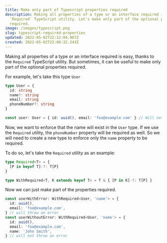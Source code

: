 ```yaml
---
title: Make only part of Typescript properties required
description: Making all properties of a type or an interface required is easy with the
  `Required` TypeScript utility. Let's make only part of the optional properties
  required.
image: /images/typescript.png
slug: typescript-required-properties
updated: 2022-05-02T22:12:04.987Z
created: 2022-05-02T22:00:32.243Z
---
```


Making all properties of a type or an interface required is easy, thanks to the `Required` TypeScript utility. But sometimes, it can be useful to make only part of the optional properties required.

For example, let's take this type `User`

```typescript
type User = {
  id: string
  name?: string
  email: string
  phoneNumber?: string
}

const user: User = { id: uuid(), email: 'foo@example.com' } // Will not throw any type error
```

Now, we want to enforce that the name will exist in the `User` type. If we use the `Required` utility, the `phoneNumber` property will be required as well. So we will need to create a new type to enforce only the `name` property to be required.

To do so, let's take the `Required` utility as an example:

```typescript
type Required<T> = {
  [P in keyof T]-?: T[P]
}

type WithRequired<T, K extends keyof T> = T & { [P in K]-?: T[P] }
```

Now we can just make part of the properties required.

```typescript
const userWithError: WithRequired<User, 'name'> = {
  id: uuid(),
  email: 'foo@example.com',
} // will throw an error
const userWithoutError: WithRequired<User, 'name'> = {
  id: uuid(),
  email: 'foo@example.com',
  name: 'John Smith',
} // will not throw an error
```
